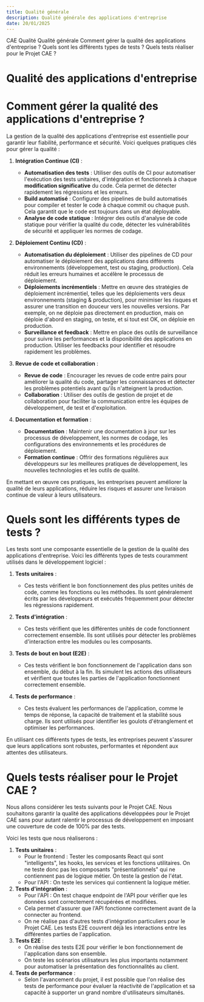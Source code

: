 ```yaml
---
title: Qualité générale
description: Qualité générale des applications d'entreprise
date: 20/01/2025
---
```


<InternalPageMenu>
  <PathViewer>
    <PathViewerItem to="/"> CAE </PathViewerItem>
    <PathViewerItem to="/quality"> Qualité </PathViewerItem>
    <PathViewerItem selected> Qualité générale </PathViewerItem>
  </PathViewer>
  <InternalPageMenuItem> Comment gérer la qualité des applications d'entreprise ? </InternalPageMenuItem>
  <InternalPageMenuItem> Quels sont les différents types de tests ? </InternalPageMenuItem>
  <InternalPageMenuItem> Quels tests réaliser pour le Projet CAE ? </InternalPageMenuItem>
</InternalPageMenu>


# Qualité des applications d'entreprise

# <InternalPageTitle> Comment gérer la qualité des applications d'entreprise ? </InternalPageTitle>

La gestion de la qualité des applications d'entreprise est essentielle pour garantir leur fiabilité, performance et sécurité. Voici quelques pratiques clés pour gérer la qualité :

1. **Intégration Continue (CI)** :
   - **Automatisation des tests** : Utiliser des outils de CI pour automatiser l'exécution des tests unitaires, d'intégration et fonctionnels à chaque **modification significative** du code. Cela permet de détecter rapidement les régressions et les erreurs.
   - **Build automatisé** : Configurer des pipelines de build automatisés pour compiler et tester le code à chaque commit ou chaque push. Cela garantit que le code est toujours dans un état déployable.
   - **Analyse de code statique** : Intégrer des outils d'analyse de code statique pour vérifier la qualité du code, détecter les vulnérabilités de sécurité et appliquer les normes de codage.

2. **Déploiement Continu (CD)** :
   - **Automatisation du déploiement** : Utiliser des pipelines de CD pour automatiser le déploiement des applications dans différents environnements (développement, test ou staging, production). Cela réduit les erreurs humaines et accélère le processus de déploiement.
   - **Déploiements incrémentiels** : Mettre en œuvre des stratégies de déploiement incrémentiel, telles que les déploiements vers deux environnements (staging & production), pour minimiser les risques et assurer une transition en douceur vers les nouvelles versions. 
   Par exemple, on ne déploie pas directement en production, mais on déploie d'abord en staging, on teste, et si tout est OK, on déploie en production.
   - **Surveillance et feedback** : Mettre en place des outils de surveillance pour suivre les performances et la disponibilité des applications en production. Utiliser les feedbacks pour identifier et résoudre rapidement les problèmes.

3. **Revue de code et collaboration** :
   - **Revue de code** : Encourager les revues de code entre pairs pour améliorer la qualité du code, partager les connaissances et détecter les problèmes potentiels avant qu'ils n'atteignent la production.
   - **Collaboration** : Utiliser des outils de gestion de projet et de collaboration pour faciliter la communication entre les équipes de développement, de test et d'exploitation.

4. **Documentation et formation** :
   - **Documentation** : Maintenir une documentation à jour sur les processus de développement, les normes de codage, les configurations des environnements et les procédures de déploiement.
   - **Formation continue** : Offrir des formations régulières aux développeurs sur les meilleures pratiques de développement, les nouvelles technologies et les outils de qualité.

En mettant en œuvre ces pratiques, les entreprises peuvent améliorer la qualité de leurs applications, réduire les risques et assurer une livraison continue de valeur à leurs utilisateurs.

# <InternalPageTitle> Quels sont les différents types de tests ? </InternalPageTitle>

Les tests sont une composante essentielle de la gestion de la qualité des applications d'entreprise. Voici les différents types de tests couramment utilisés dans le développement logiciel :

1. **Tests unitaires** :
   - Ces tests vérifient le bon fonctionnement des plus petites unités de code, comme les fonctions ou les méthodes. Ils sont généralement écrits par les développeurs et exécutés fréquemment pour détecter les régressions rapidement.

2. **Tests d'intégration** :
   - Ces tests vérifient que les différentes unités de code fonctionnent correctement ensemble. Ils sont utilisés pour détecter les problèmes d'interaction entre les modules ou les composants.

3. **Tests de bout en bout (E2E)** :
   - Ces tests vérifient le bon fonctionnement de l'application dans son ensemble, du début à la fin. Ils simulent les actions des utilisateurs et vérifient que toutes les parties de l'application fonctionnent correctement ensemble.

4. **Tests de performance** :
   - Ces tests évaluent les performances de l'application, comme le temps de réponse, la capacité de traitement et la stabilité sous charge. Ils sont utilisés pour identifier les goulots d'étranglement et optimiser les performances.


En utilisant ces différents types de tests, les entreprises peuvent s'assurer que leurs applications sont robustes, performantes et répondent aux attentes des utilisateurs.


# <InternalPageTitle> Quels tests réaliser pour le Projet CAE ? </InternalPageTitle>

Nous allons considérer les tests suivants pour le Projet CAE.
Nous souhaitons garantir la qualité des applications développées pour le Projet CAE sans pour autant ralentir le processus de développement en imposant une couverture de code de 100% par des tests. 

Voici les tests que nous réaliserons :
1. **Tests unitaires** : 
   - Pour le frontend : Tester les composants React qui sont "intelligents", les hooks, les services et les fonctions utilitaires. On ne teste donc pas les composants "présentationnels" qui ne contiennent pas de logique métier. On teste la gestion de l'état.
   - Pour l'API : On teste les services qui contiennent la logique métier. 
2. **Tests d'intégration** : 
   - Pour l'API : On test chaque endpoint de l'API pour vérifier que les données sont correctement récupérées et modifiées. 
   - Cela permet d'assurer que l'API fonctionne correctement avant de la connecter au frontend.
   - On ne réalise pas d'autres tests d'intégration particuliers pour le Projet CAE. Les tests E2E couvrent déjà les interactions entre les différentes parties de l'application.
3. **Tests E2E** :
   - On réalise des tests E2E pour vérifier le bon fonctionnement de l'application dans son ensemble. 
   - On teste les scénarios utilisateurs les plus importants notamment pour automatiser la présentation des fonctionnalités au client.
4. **Tests de performance** :
   - Selon l'avancement du projet, il est possible que l'on réalise des tests de performance pour évaluer la réactivité de l'application et sa capacité à supporter un grand nombre d'utilisateurs simultanés. 






